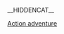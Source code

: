 __HIDDENCAT__
{{WPSS-cat}}
{{Stub Category|article=[[动作冒险游戏|动作冒险游戏]]|newstub=action-adventure-videogame-stub|category=動作冒險遊戲}}

[[Category:各类型电子游戏小作品|Action adventure]]